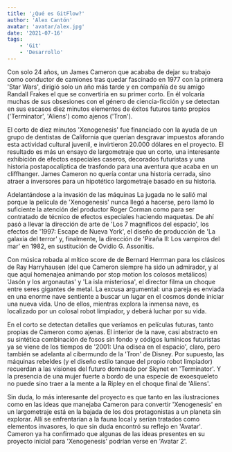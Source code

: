 ```yaml
---
title: '¿Qué es GitFlow?'
author: 'Alex Cantón'
avatar: 'avatar/alex.jpg'
date: '2021-07-16'
tags:
    - 'Git'
    - 'Desarrollo'
---
```


Con solo 24 años, un James Cameron que acababa de dejar su trabajo como conductor de camiones tras quedar fascinado en 1977 con la primera 'Star Wars', dirigió solo un año más tarde y en compañía de su amigo Randall Frakes el que se convertiría en su primer corto. En él volcaría muchas de sus obsesiones con el género de ciencia-ficción y se detectan en sus escasos diez minutos elementos de éxitos futuros tanto propios ('Terminator', 'Aliens') como ajenos ('Tron').

El corto de diez minutos 'Xenogenesis' fue financiado con la ayuda de un grupo de dentistas de California que querían desgravar impuestos aforando esta actividad cultural juvenil, e invirtieron 20.000 dólares en el proyecto. El resultado es más un ensayo de largometraje que un corto, una interesante exhibición de efectos especiales caseros, decorados futuristas y una historia postapocalíptica de trasfondo para una aventura que acaba en un cliffhanger. James Cameron no quería contar una historia cerrada, sino atraer a inversores para un hipotético largometraje basado en su historia.

<YoutubeVideo youtubeId="O7_fnTzYU1E" youtubeTitle="MiduDev" />

Adelantándose a la invasión de las máquinas
La jugada no le salió mal porque la película de 'Xenogenesis' nunca llegó a hacerse, pero llamó lo suficiente la atención del productor Roger Corman como para ser contratado de técnico de efectos especiales haciendo maquetas. De ahí pasó a llevar la dirección de arte de 'Los 7 magníficos del espacio', los efectos de '1997: Escape de Nueva York', el diseño de producción de 'La galaxia del terror' y, finalmente, la dirección de 'Piraña II: Los vampiros del mar' en 1982, en sustitución de Ovidio G. Assonitis.

Con música robada al mítico score de de Bernard Herrman para los clásicos de Ray Harryhausen (del que Cameron siempre ha sido un admirador, y al que aquí homenajea animando por stop motion los colosos metálicos) 'Jasón y los argonautas' y 'La isla misteriosa', el director filma un choque entre seres gigantes de metal. La excusa argumental: una pareja es enviada en una enorme nave sentiente a buscar un lugar en el cosmos donde iniciar una nueva vida. Uno de ellos, mientras explora la inmensa nave, es localizado por un colosal robot limpiador, y deberá luchar por su vida.

En el corto se detectan detalles que veríamos en películas futuras, tanto propias de Cameron como ajenas. El interior de la nave, casi abstracto en su sintética combinación de fosos sin fondo y códigos lumínicos futuristas ya se viene de los tiempos de '2001: Una odisea en el espacio', claro, pero también se adelanta al cibermundo de la 'Tron' de Disney. Por supuesto, las máquinas rebeldes (y el diseño estilo tanque del propio robot limpiador) recuerdan a las visiones del futuro dominado por Skynet en 'Terminator'. Y la presencia de una mujer fuerte a bordo de una especie de exoesqueleto no puede sino traer a la mente a la Ripley en el choque final de 'Aliens'.

Sin duda, lo más interesante del proyecto es que tanto en las ilustraciones como en las ideas que manejaba Cameron para convertir 'Xenogenesis' en un largometraje está en la bajada de los dos protagonistas a un planeta sin explorar. Allí se enfrentarían a la fauna local y serían tratados como elementos invasores, lo que sin duda encontró su reflejo en 'Avatar'. Cameron ya ha confirmado que algunas de las ideas presentes en su proyecto inicial para 'Xenogenesis' podrían verse en 'Avatar 2'.